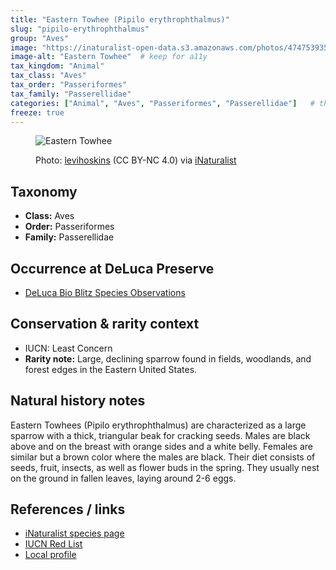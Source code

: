 ---
title: "Eastern Towhee (Pipilo erythrophthalmus)"
slug: "pipilo-erythrophthalmus"
group: "Aves"
image: "https://inaturalist-open-data.s3.amazonaws.com/photos/474753935/large.jpg"        # keep for thumbnails
image-alt: "Eastern Towhee"  # keep for a11y
tax_kingdom: "Animal"
tax_class: "Aves"
tax_order: "Passeriformes"
tax_family: "Passerellidae"
categories: ["Animal", "Aves", "Passeriformes", "Passerellidae"]   # these drive the chips + filtering
freeze: true
---

<figure class="species-figure">

<img src="https://inaturalist-open-data.s3.amazonaws.com/photos/474753935/large.jpg" alt="Eastern Towhee" class="species-photo"/>

<figcaption class="photo-credit">

Photo: <a href="https://www.inaturalist.org/people/levihoskins">levihoskins</a> (CC BY-NC 4.0) via <a href="https://www.inaturalist.org/observations/264307038">iNaturalist</a>

</figcaption>

</figure>

## Taxonomy

-   **Class:** Aves
-   **Order:** Passeriformes
-   **Family:** Passerellidae

## Occurrence at DeLuca Preserve

-   [DeLuca Bio Blitz Species Observations](https://www.inaturalist.org/observations?project_id=222437&subview=table&taxon_id=9424)

## Conservation & rarity context

-   IUCN: Least Concern
-   **Rarity note:** Large, declining sparrow found in fields, woodlands, and forest edges in the Eastern United States.

## Natural history notes

Eastern Towhees (Pipilo erythrophthalmus) are characterized as a large sparrow with a thick, triangular beak for cracking seeds. Males are black above and on the breast with orange sides and a white belly. Females are similar but a brown color where the males are black. Their diet consists of seeds, fruit, insects, as well as flower buds in the spring. They usually nest on the ground in fallen leaves, laying around 2-6 eggs. 

## References / links

-   [iNaturalist species page](https://www.inaturalist.org/taxa/9424-Pipilo-erythrophthalmus)
-   [IUCN Red List](https://www.iucnredlist.org/species/22721310/136948895)
-   [Local profile](https://www.allaboutbirds.org/guide/Eastern_Towhee/lifehistory)
